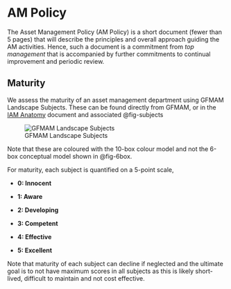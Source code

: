 # AM Policy

The Asset Management Policy (AM Policy) is a short document (fewer than 5
  pages) that will describe the principles and overall approach guiding the
  AM activities.
Hence, such a document is a commitment from *top management* that is
  accompanied by further commitments to continual improvement and periodic
  review.

## Maturity

We assess the maturity of an asset management department using GFMAM Landscape
  Subjects.
These can be found directly from GFMAM, or in the [IAM Anatomy][iam_anatomy]
  document and associated @fig-subjects
  
![GFMAM Landscape Subjects](../../images/gfmam_subjects.png){#fig-subjects}

Note that these are coloured with the 10-box colour model and not the 6-box
  conceptual model shown in @fig-6box.
  
For maturity, each subject is quantified on a 5-point scale,

* **0: Innocent**

* **1: Aware**

* **2: Developing**

* **3: Competent**

* **4: Effective**

* **5: Excellent**

Note that maturity of each subject can decline if neglected and the ultimate
  goal is to not have maximum scores in all subjects as this is likely
  short-lived, difficult to maintain and not cost effective.


<!-- Links -->

[iam_anatomy]:
https://theiam.org/knowledge-library/asset-management-an-anatomy/
